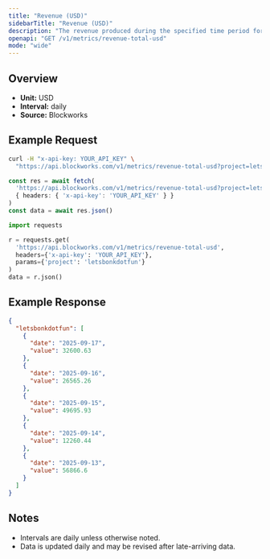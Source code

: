 ```yaml
---
title: "Revenue (USD)"
sidebarTitle: "Revenue (USD)"
description: "The revenue produced during the specified time period for given project."
openapi: "GET /v1/metrics/revenue-total-usd"
mode: "wide"
---
```


## Overview

- **Unit:** USD
- **Interval:** daily
- **Source:** Blockworks

## Example Request

<CodeGroup>

```bash cURL
curl -H "x-api-key: YOUR_API_KEY" \
  "https://api.blockworks.com/v1/metrics/revenue-total-usd?project=letsbonkdotfun"
```

```typescript TypeScript
const res = await fetch(
  'https://api.blockworks.com/v1/metrics/revenue-total-usd?project=letsbonkdotfun',
  { headers: { 'x-api-key': 'YOUR_API_KEY' } }
)
const data = await res.json()
```

```python Python
import requests

r = requests.get(
  'https://api.blockworks.com/v1/metrics/revenue-total-usd',
  headers={'x-api-key': 'YOUR_API_KEY'},
  params={'project': 'letsbonkdotfun'}
)
data = r.json()
```

</CodeGroup>

## Example Response

```json
{
  "letsbonkdotfun": [
    {
      "date": "2025-09-17",
      "value": 32600.63
    },
    {
      "date": "2025-09-16",
      "value": 26565.26
    },
    {
      "date": "2025-09-15",
      "value": 49695.93
    },
    {
      "date": "2025-09-14",
      "value": 12260.44
    },
    {
      "date": "2025-09-13",
      "value": 56866.6
    }
  ]
}
```

## Notes
- Intervals are daily unless otherwise noted.
- Data is updated daily and may be revised after late-arriving data.